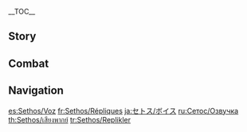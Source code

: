 {{CharacterTabs}}
{{LanguageTabs}}
__TOC__
==Story==
{{VO/Story
|character           = Sethos
|language            = en
|name                = Sethos

<!-- Hello -->
|vo_01_01_title      = Hello
|vo_01_01_file       = VO_{language}{character} Hello - Aether.ogg
|vo_01_01_tx         = {{A|VO Sethos Hello - Lumine.ogg}} Sorry {{MC|m=Sir|f=Ma'am}}, were you looking for me? Hello, hello, I'm Sethos. What can I do for you? ...Actually, you know what? This seems like more of a sit-down conversation. Come with me, I know a good place.

<!-- Chats -->
|vo_02_01_title      = Chat: Thinking
|vo_02_01_file       = VO_{language}{character} Chat - Thinking.ogg
|vo_02_01_tx         = If you're always asking "Why?", you end up thinking yourself into a corner. Sometimes, it's better to let go.

|vo_02_02_title      = Chat: Commotion
|vo_02_02_file       = VO_{language}{character} Chat - Commotion.ogg
|vo_02_02_tx         = Do you hear that? Something's going on over there. I wanna go check it out &mdash; early bird gets the worm.

|vo_02_03_title      = Chat: School
|vo_02_03_file       = VO_{language}{character} Chat - School.ogg
|vo_02_03_tx         = There's a lot of very fascinating people in the [[Akademiya]]... kinda makes me wanna go study there.

<!-- Weather -->
|vo_03_01_title      = When It Rains
|vo_03_01_file       = VO_{language}{character} When It Rains.ogg
|vo_03_01_tx         = No umbrella for me, thanks. It hardly ever rains in the desert, so I'm gonna enjoy this while I can.

|vo_03_02_title      = When Thunder Strikes
|vo_03_02_file       = VO_{language}{character} When Thunder Strikes.ogg
|vo_03_02_tx         = No no no... Quick, let's get to lower ground!

|vo_03_03_title      = When It Snows
|vo_03_03_file       = VO_{language}{character} When It Snows.ogg
|vo_03_03_tx         = <nowiki>*</nowiki>shudder* ...Quick quick quick, let's pick up the pace! Jogging will warm us up!

|vo_03_04_title      = When the Sun Is Out
|vo_03_04_file       = VO_{language}{character} When the Sun Is Out.ogg
|vo_03_04_tx         = The weather's so perfect, it would be such a waste not to go camping. How does fishing in an oasis sound?

|vo_03_05_title      = In the Desert
|vo_03_05_file       = VO_{language}{character} In the Desert.ogg
|vo_03_05_tx         = Have you ever tried drawing in the sand? From up high, it makes for an incredible sight! But you need to pick somewhere less exposed to the wind.

<!-- Greetings -->
|vo_04_01_title      = Good Morning
|vo_04_01_file       = VO_{language}{character} Good Morning.ogg
|vo_04_01_tx         = Goooood morning, wanna join me for breakfast? I'm gonna fix some [[Shawarma Wrap]]s &mdash; I've been craving them since last night.

|vo_04_02_title      = Good Afternoon
|vo_04_02_file       = VO_{language}{character} Good Afternoon.ogg
|vo_04_02_tx         = It's tempting to have a coffee at this hour, but it'll ruin your afternoon nap.

|vo_04_03_title      = Good Evening
|vo_04_03_file       = VO_{language}{character} Good Evening.ogg
|vo_04_03_tx         = The desert's a pretty lifeless place during the day, but you can't beat the view of the stars at night.

|vo_04_04_title      = Good Night
|vo_04_04_file       = VO_{language}{character} Good Night.ogg
|vo_04_04_tx         = I'm gonna hit the hay. Wanna catch the sunrise tomorrow.

<!-- About -->
|vo_05_01_title      = About {character}: Impression
|vo_05_01_file       = VO_{language}{character} About {character} - Impression.ogg
|vo_05_01_tx         = Some of my elders say I'm difficult to control, like a wild animal. I actually don't disagree with that, but don't you think it's kind of an issue that they'd want to control how other people think in the first place?

|vo_05_02_title      = About {character}: Leadership
|vo_05_02_quest      = Oathkeeper
|vo_05_02_friendship = 4
|vo_05_02_file       = VO_{language}{character} About {character} - Leadership.ogg
|vo_05_02_tx         = To be honest, being a leader is a little stressful, especially in the [[Temple of Silence]]. But after all the years I spent with [[Bamoun|Grandfather]], I'm at least clear in my own mind about the areas where I cannot compromise. After the Rite of Duels, and having been given the chance to make so many new friends, I now know the direction I want to take the Temple of Silence in from here on out. Don't worry &mdash; I won't mess it up.
|vo_05_02_mention    = Bamoun

<!-- About Us -->
|vo_06_01_title      = About Us: Chitchat
|vo_06_01_file       = VO_{language}{character} About Us - Chitchat.ogg
|vo_06_01_tx         = When you approach someone while intending to ingratiate yourself with them, it often makes for a stilted conversation. It's much easier to build up a rapport by just hanging out and talking about whatever.

|vo_06_02_title      = About Us: Bonfire
|vo_06_02_quest      = Oathkeeper
|vo_06_02_friendship = 6
|vo_06_02_file       = VO_{language}{character} About Us - Bonfire.ogg
|vo_06_02_tx         = Lighting a bonfire at night keeps you warm and keeps wild animals away. To me, you're just like a bonfire.<br>Too abstract? Alright, let me put it more directly: I think of you as a good friend.

<!-- Miscellany I -->
|vo_07_01_title      = About the [[Vision]]
|vo_07_01_friendship = 4
|vo_07_01_file       = VO_{language}{character} About the Vision.ogg
|vo_07_01_tx         = When desert people receive a Vision, everyone will claim it's a blessing from such-and-such a god, depending on their faith. Watching them get into an argument over someone else's Vision, about who's stronger out of Lord [[Hermanubis]] and Lord [[Sobek]], is a guilty pleasure of mine.
|vo_07_01_mention    = Hermanubis, Sobek

|vo_07_02_title      = Something to Share
|vo_07_02_file       = VO_{language}{character} Something to Share.ogg
|vo_07_02_tx         = If you're ever traveling in the desert, journeying by night is a good choice. It does get very cold, but you don't get as dehydrated as you would under the harsh sun. Putting on a few extra layers is way easier than spending half your journey time looking for a water source.

|vo_07_03_title      = Interesting Things
|vo_07_03_file       = VO_{language}{character} Interesting Things.ogg
|vo_07_03_tx         = I don't know where [[Mourning Flower]]s got their name, it's quite an evocative image though. Maybe somebody saw one wilting in the sunlight and thought it looked like a person hanging their head in sorrow.

<!-- About Others -->
|vo_08_01_title      = About [[Cyno]]
|vo_08_01_quest      = Oathkeeper
|vo_08_01_friendship = 4
|vo_08_01_file       = VO_{language}{character} About Cyno.ogg
|vo_08_01_tx         = Cyno is truly outstanding &mdash; absolutely a worthy heir to Henrmanubis's power. As General Mahamatra, he has the utmost reverence for knowledge and wisdom. If the Akademiya and the Temple of Silence do start working together again, I'll take comfort in the fact that he's there.<br>Oh yeah, and another great thing about Cyno: You know the way he talks? It's just... so funny.
|vo_08_01_mention    = Cyno

|vo_08_02_title      = About [[Tighnari]]
|vo_08_02_quest      = Oathkeeper
|vo_08_02_friendship = 4
|vo_08_02_file       = VO_{language}{character} About Tighnari.ogg
|vo_08_02_tx         = Tighnari's made of strong stuff. I only found out after the fact that he doesn't cope well with the desert climate &mdash; never would've guessed from how he performed in the Rite of Duels. I was also surprised when he sent me a letter inviting me to visit [[Gandharva Ville]], saying it would be a good chance to meet some of Cyno's friends. Are those guys always such a hoot with their jokes? Dinner with them must be hilarious &mdash; I can't wait!
|vo_08_02_mention    = Tighnari,Cyno

|vo_08_03_title      = About [[Alhaitham]] and [[Kaveh]]
|vo_08_03_friendship = 4
|vo_08_03_file       = VO_{language}{character} About Alhaitham and Kaveh.ogg
|vo_08_03_tx         = I saw those two at the [[Lambad's Tavern|tavern]] once. And another time at the [[Puspa Café|cafe]]. ...Actually, I think I saw them once at the [[Grand Bazaar]], too. The architect guy, he's always talking in a hushed tone &mdash; I guess he doesn't want people to hear, but uh... Okay, it's not like I purposely listen in, it's just... Something about those two guys hanging out together, you just can't look away.
|vo_08_03_mention    = Alhaitham,Kaveh

|vo_08_04_title      = About the [[Wanderer]]
|vo_08_04_friendship = 4
|vo_08_04_file       = VO_{language}{character} About the Wanderer.ogg
|vo_08_04_tx         = Who is that guy, anyway? A foreign exchange student, or something? He has a pretty incredible hat, never seen anything like it. I tried to get a closer look once, but then I blinked and he was gone. Shame. I won't let him get away next time, though. I also hear he has some pretty interesting ideas... Gotta have a chat with him sometime!
|vo_08_04_mention    = Wanderer

|vo_08_05_title      = About [[Dehya]]
|vo_08_05_friendship = 4
|vo_08_05_file       = VO_{language}{character} About Dehya.ogg
|vo_08_05_tx         = Flame-Mane... everyone in the desert knows that name. [[The Eremites]] aren't exactly saints, as I'm sure you know, but Dehya's one of the few solid and dependable ones out there. If you ever want to explore the [[Great Red Sand]], Dehya's the second-best guide you could ask for. First-best being me, obviously.
|vo_08_05_mention    = Dehya

|vo_08_06_title      = About [[Candace]]
|vo_08_06_friendship = 4
|vo_08_06_file       = VO_{language}{character} About Candace.ogg
|vo_08_06_tx         = Have you ever experienced Candace's hospitality? She cooks very generous portions &mdash; even I could barely finish. So long as you're on the receiving end of her hospitality and not her wrath, you'll live a long and happy life.
|vo_08_06_mention    = Candace

|vo_08_07_title      = About [[Faruzan]]
|vo_08_07_friendship = 4
|vo_08_07_file       = VO_{language}{character} About Faruzan.ogg
|vo_08_07_tx         = It's so rare to meet someone even more chummy than me! One minute I was taking a stroll near the Akademiya, the next minute she'd taken me on as a student, and was insisting on giving me a tour. She gave me a real fright, though, because she said that if I joined [[Haravatat]], I'd get the 20-tongues language-learning package, mastery of all 100% guaranteed... I asked around, and it seems like that's just an in-joke among Akademiya students &mdash; there is no 20-language graduation requirement after all. But I don't get it... how is that funny? It's only gonna put people off studying there.
|vo_08_07_mention    = Faruzan

|vo_08_08_title      = About [[Nilou]]
|vo_08_08_friendship = 4
|vo_08_08_file       = VO_{language}{character} About Nilou.ogg
|vo_08_08_tx         = I usually can't stay still for more than a few minutes, but [[Zubayr Theater]] is one place I don't mind just standing and watching while Nilou dances on the stage. It's a rare skill to be able to bring people such a sense of peace.
|vo_08_08_mention    = Nilou

<!-- More About -->
|vo_09_01_title      = More About {character}: I
|vo_09_01_file       = VO_{language}{character} More About {character} - 01.ogg
|vo_09_01_tx         = You got questions? You've come to the right person. On the off chance I don't have the answers, I can ask around and help you find out.

|vo_09_02_title      = More About {character}: II
|vo_09_02_friendship = 3
|vo_09_02_file       = VO_{language}{character} More About {character} - 02.ogg
|vo_09_02_tx         = If you've any equipment or tools that need repairing, I can help you with that. ...What's my job? Well, I'm an unemployed vagrant, obviously. I wouldn't have the time to be such a handyman otherwise, would I?

|vo_09_03_title      = More About {character}: III
|vo_09_03_friendship = 4
|vo_09_03_file       = VO_{language}{character} More About {character} - 03.ogg
|vo_09_03_tx         = I like going on hiking trips. I always map out my route, pack a bag, and pick a good day. I enjoy having it all carefully planned out. Of course, you gotta leave some flexibility in your schedule, too &mdash; you might make a new friend along the way.

|vo_09_04_title      = More About {character}: IV
|vo_09_04_friendship = 5
|vo_09_04_file       = VO_{language}{character} More About {character} - 04.ogg
|vo_09_04_tx         = I always have a great time at the Grand Bazaar. I like to pick a bunch of different herbs and spices to mix with some freshly grilled meat. I never make a note of the exact combination of ingredients though, so I usually end up with one-off recipes. What do you think? Any interest in trying one of my limited-edition, one-time-only delicacies?

|vo_09_05_title      = More About {character}: V
|vo_09_05_quest      = Oathkeeper
|vo_09_05_friendship = 6
|vo_09_05_file       = VO_{language}{character} More About {character} - 05.ogg
|vo_09_05_tx         = I've lived in the Temple of Silence for as long as I can remember, and to be honest, I've never had many of my own decisions to make. I'm still not sure if withstanding the power of Hermanubis was a blessing or a curse, but it definitely gave me a higher purpose in life.<br>There's a million things you can regret in life, so I'm just happy I was able to bring that one situation to a close. I'm sure Grandfather will rest in peace knowing that I got to become the leader of the Temple of Silence, and that Hermanubis's power has finally found a home.
|vo_09_05_mention    = Hermanubis

<!-- Miscellany II -->
|vo_10_01_title      = {character}'s Hobbies
|vo_10_01_file       = VO_{language}{character} Hobbies.ogg
|vo_10_01_tx         = I get bored when I'm inside for too long. I always like exploring the great outdoors, whatever the weather might be like.

|vo_10_02_title      = {character}'s Troubles
|vo_10_02_file       = VO_{language}{character} Troubles.ogg
|vo_10_02_tx         = You have to be fully prepared before you venture out on a trip, especially when you're going somewhere you haven't been before. The first time I spent the night in the rainforest, I didn't realize that I should've brought a waterproof groundsheet... That was a miserable night.

|vo_10_03_title      = Favorite Food
|vo_10_03_file       = VO_{language}{character} Favorite Food.ogg
|vo_10_03_tx         = I like mixing spices &mdash; but only because it makes meat taste better. It's a means to an end.

|vo_10_04_title      = Least Favorite Food
|vo_10_04_file       = VO_{language}{character} Least Favorite Food.ogg
|vo_10_04_tx         = Green vegetables are nice to look at and all, but eating them... Ehh.

<!-- Receiving a Gift -->
|vo_11_01_title      = Receiving a Gift: I
|vo_11_01_file       = VO_{language}{character} Receiving a Gift - 01.ogg
|vo_11_01_tx         = Mm, mm, mm! I'm kind of a big eater, hope that's okay with you?

|vo_11_02_title      = Receiving a Gift: II
|vo_11_02_file       = VO_{language}{character} Receiving a Gift - 02.ogg
|vo_11_02_tx         = Not bad! What's the recipe? I'll take some on my next hiking trip.

|vo_11_03_title      = Receiving a Gift: III
|vo_11_03_file       = VO_{language}{character} Receiving a Gift - 03.ogg
|vo_11_03_tx         = Hmm... hmm... Nope, I can't really taste anything. Let me try some more...

<!-- Birthday -->
|vo_12_01_title      = Birthday
|vo_12_01_file       = VO_{language}{character} Birthday.ogg
|vo_12_01_tx         = You know, your hair would look amazing if it was done up in a desert-dweller style... How about kicking off the next year of your life with a new hairdo, huh? If you're up for it, just leave it to me. You'll look glamorous, I promise you.

<!-- Feelings About Ascension -->
|vo_13_01_title      = Feelings About Ascension: Intro
|vo_13_01_ascension  = 1
|vo_13_01_file       = VO_{language}{character} Feelings About Ascension - 01.ogg
|vo_13_01_tx         = This is your training regimen, huh? Interesting.

|vo_13_02_title      = Feelings About Ascension: Building Up
|vo_13_02_ascension  = 2
|vo_13_02_file       = VO_{language}{character} Feelings About Ascension - 02.ogg
|vo_13_02_tx         = Wow... So this is what three consecutive days of reading feels like.

|vo_13_03_title      = Feelings About Ascension: Climax
|vo_13_03_ascension  = 4
|vo_13_03_file       = VO_{language}{character} Feelings About Ascension - 03.ogg
|vo_13_03_tx         = Amazing... I feel like I could sprint from [[Aaru Village]] all the way to [[The Mausoleum of King Deshret]] without breaking a sweat. I'm not even joking &mdash; you up for it?

|vo_13_04_title      = Feelings About Ascension: Conclusion
|vo_13_04_ascension  = 6
|vo_13_04_file       = VO_{language}{character} Feelings About Ascension - 04.ogg
|vo_13_04_tx         = I had no idea you'd help me reach this level. Sometimes, an over-reliance on ancient wisdom can make you forget the strength that you and your companions already have. Thank you for being there to remind me.
}}

==Combat==
{{Combat VO
|character           = Sethos
|language            = en

<!-- Normal Attack (Optional) -->
|atk-n_1_file        = Elemental Skill 1 05
|atk-n_1_tx          = Behind you!

<!-- Elemental Skill -->
|skill_1_tx          = Way ahead of ya.
|skill_2_tx          = Excuse me!
|skill_3_tx          = Gimme some space.
|skill_4_actual_tx   = Ain't done yet!
|skill_5_file        = Elemental Skill 1 06
|skill_5_actual_tx   = Where ya' goin'?

<!-- Elemental Burst -->
|burst_1_tx          = By the sages' wisdom.
|burst_2_tx          = Glory to [[Al-Ahmar]]!
|burst_3_tx          = Move, or be moved!

<!-- Sprint Start -->
|sprint-s_1_file     = Sprint Start 01,Sprint Start 02,Sprint Start 03

<!-- Deploying Wind Glider -->
|glider_1_file       = Deploying Wind Glider 01,Deploying Wind Glider 02,Deploying Wind Glider 03

<!-- Opening Treasure Chest -->
|chest_1_tx          = Hey, check this out. See anything you like?
|chest_2_tx          = This is a nice surprise.
|chest_3_tx          = Aah! It's a monster! ...No dice? I'll get you next time.

<!-- Low HP -->
|low-hp_1_tx         = I'm not giving up.
|low-hp_2_tx         = I'm okay, I still got this...
|low-hp_3_tx         = Well, shucks...

<!-- Ally Low HP -->
|ally-low-hp_1_tx    = Is it my turn yet?
|ally-low-hp_2_tx    = Just say the word...

<!-- Fallen -->
|fallen_1_tx         = It was all... in vain...
|fallen_2_tx         = The sun sets... forever...
|fallen_3_tx         = Grandfather... I'm sorry...
|fallen_3_mention    = Bamoun

<!-- Light Hit Taken -->
|hit-l_1_tx          = Okay, okay...
|hit-l_1_file        = Light Hit Taken 02
|hit-l_2_file        = Light Hit Taken 01,Light Hit Taken 03,Light Hit Taken 04,Light Hit Taken 05,Light Hit Taken 06

<!-- Heavy Hit Taken -->
|hit-h_1_tx          = Whoa, whoa, whoa...
|hit-h_2_tx          = Gah, I was too slow!
|hit-h_3_file        = Heavy Hit Taken 03,Heavy Hit Taken 04,Heavy Hit Taken 05,Heavy Hit Taken 06

<!-- Joining Party -->
|join_1_tx           = Be right there.
|join_2_tx           = Cool cool cool, you're the boss.
|join_3_tx           = Bags packed and ready to roll.

<!-- Character Idles -->
|idle_1_file         = 

<!-- Light Attack -->
|atk-l_1_file        = Light Attack 01,Light Attack 02,Light Attack 03,Light Attack 04,Light Attack 05,Light Attack 06,Light Attack 07

<!-- Mid Attack -->
|atk-m_1_file        = Mid Attack 01,Mid Attack 02,Mid Attack 03

<!-- Heavy Attack -->
|atk-h_1_file        = Heavy Attack 01,Heavy Attack 02,Heavy Attack 03

<!-- Climbing -->
|climb_1_file        = Climbing 01,Climbing 02,Climbing 03

<!-- Climbing Breath -->
|climb-b_1_file      = Climbing Breath 01,Climbing Breath 02,Climbing Breath 03

<!-- Jumping -->
|jump_1_file         = Jumping 01,Jumping 02,Jumping 03,Jumping 04,Jumping 05
}}

==Navigation==
{{Character Navbox|VO}}

[[es:Sethos/Voz]]
[[fr:Sethos/Répliques]]
[[ja:セトス/ボイス]]
[[ru:Сетос/Озвучка]]
[[th:Sethos/เสียงพากย์]]
[[tr:Sethos/Replikler]]